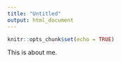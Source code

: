 ```yaml
---
title: "Untitled"
output: html_document
---
```


```r
knitr::opts_chunk$set(echo = TRUE)
```

This is about me.